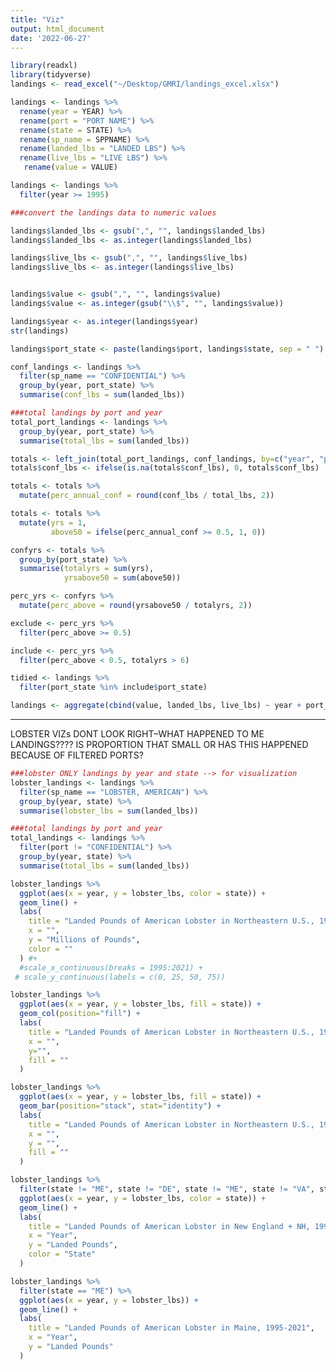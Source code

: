 ```yaml
---
title: "Viz"
output: html_document
date: '2022-06-27'
---
```



```r
library(readxl)
library(tidyverse)
landings <- read_excel("~/Desktop/GMRI/landings_excel.xlsx")
```

```r
landings <- landings %>%
  rename(year = YEAR) %>%
  rename(port = "PORT NAME") %>%
  rename(state = STATE) %>%
  rename(sp_name = SPPNAME) %>%
  rename(landed_lbs = "LANDED LBS") %>%
  rename(live_lbs = "LIVE LBS") %>%
   rename(value = VALUE)
```
```r
landings <- landings %>%
  filter(year >= 1995)
```

```r
###convert the landings data to numeric values

landings$landed_lbs <- gsub(",", "", landings$landed_lbs)
landings$landed_lbs <- as.integer(landings$landed_lbs)

landings$live_lbs <- gsub(",", "", landings$live_lbs)
landings$live_lbs <- as.integer(landings$live_lbs)


landings$value <- gsub(",", "", landings$value)
landings$value <- as.integer(gsub("\\$", "", landings$value))

landings$year <- as.integer(landings$year)
str(landings)
```

```r
landings$port_state <- paste(landings$port, landings$state, sep = " ")
```  

```r
conf_landings <- landings %>%
  filter(sp_name == "CONFIDENTIAL") %>%
  group_by(year, port_state) %>%
  summarise(conf_lbs = sum(landed_lbs)) 
```  

```r
###total landings by port and year
total_port_landings <- landings %>%
  group_by(year, port_state) %>%
  summarise(total_lbs = sum(landed_lbs))
```

```r
totals <- left_join(total_port_landings, conf_landings, by=c("year", "port_state")) 
totals$conf_lbs <- ifelse(is.na(totals$conf_lbs), 0, totals$conf_lbs)
```

```r
totals <- totals %>%
  mutate(perc_annual_conf = round(conf_lbs / total_lbs, 2))
```

```r
totals <- totals %>%
  mutate(yrs = 1,
         above50 = ifelse(perc_annual_conf >= 0.5, 1, 0)) 
```

```r
confyrs <- totals %>%
  group_by(port_state) %>%
  summarise(totalyrs = sum(yrs),
            yrsabove50 = sum(above50))
```

```r
perc_yrs <- confyrs %>%
  mutate(perc_above = round(yrsabove50 / totalyrs, 2))
```

```r
exclude <- perc_yrs %>%
  filter(perc_above >= 0.5)
```

```r
include <- perc_yrs %>%
  filter(perc_above < 0.5, totalyrs > 6)
```

```r
tidied <- landings %>%
  filter(port_state %in% include$port_state)

landings <- aggregate(cbind(value, landed_lbs, live_lbs) ~ year + port_state + sp_name +state + port, data = tidied, FUN = sum)

```

______________________________________________________________
LOBSTER VIZs DONT LOOK RIGHT--WHAT HAPPENED TO ME LANDINGS???? IS PROPORTION THAT SMALL OR HAS THIS HAPPENED BECAUSE OF FILTERED PORTS?
```r
###lobster ONLY landings by year and state --> for visualization
lobster_landings <- landings %>%
  filter(sp_name == "LOBSTER, AMERICAN") %>%
  group_by(year, state) %>%
  summarise(lobster_lbs = sum(landed_lbs))
```


```r
###total landings by port and year
total_landings <- landings %>%
  filter(port != "CONFIDENTIAL") %>%
  group_by(year, state) %>%
  summarise(total_lbs = sum(landed_lbs)) 
```

```r
lobster_landings %>%
  ggplot(aes(x = year, y = lobster_lbs, color = state)) +
  geom_line() +
  labs(
    title = "Landed Pounds of American Lobster in Northeastern U.S., 1995-2021",
    x = "",
    y = "Millions of Pounds",
    color = ""
  ) #+
  #scale_x_continuous(breaks = 1995:2021) +
 # scale_y_continuous(labels = c(0, 25, 50, 75))
```

```r

lobster_landings %>%
  ggplot(aes(x = year, y = lobster_lbs, fill = state)) +
  geom_col(position="fill") +
  labs(
    title = "Landed Pounds of American Lobster in Northeastern U.S., 1995-2021",
    x = "",
    y="",
    fill = ""
  )
```

```r

lobster_landings %>%
  ggplot(aes(x = year, y = lobster_lbs, fill = state)) +
  geom_bar(position="stack", stat="identity") +
  labs(
    title = "Landed Pounds of American Lobster in Northeastern U.S., 1995-2021",
    x = "",
    y = "",
    fill = ""
  )
```

```r

lobster_landings %>%
  filter(state != "ME", state != "DE", state != "ME", state != "VA", state != "NC") %>%
  ggplot(aes(x = year, y = lobster_lbs, color = state)) +
  geom_line() +
  labs(
    title = "Landed Pounds of American Lobster in New England + NH, 1995-2021",
    x = "Year",
    y = "Landed Pounds",
    color = "State"
  )
```

```r

lobster_landings %>%
  filter(state == "ME") %>%
  ggplot(aes(x = year, y = lobster_lbs)) +
  geom_line() +
  labs(
    title = "Landed Pounds of American Lobster in Maine, 1995-2021",
    x = "Year",
    y = "Landed Pounds"
  )
```

